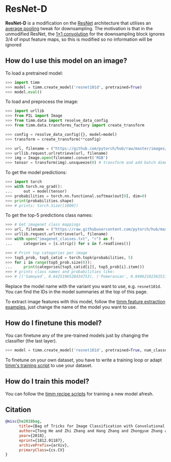 # ResNet-D

**ResNet-D** is a modification on the [ResNet](https://paperswithcode.com/method/resnet) architecture that utilises an [average pooling](https://paperswithcode.com/method/average-pooling) tweak for downsampling. The motivation is that in the unmodified ResNet, the [1×1 convolution](https://paperswithcode.com/method/1x1-convolution) for the downsampling block ignores 3/4 of input feature maps, so this is modified so no information will be ignored

## How do I use this model on an image?

To load a pretrained model:

```py
>>> import timm
>>> model = timm.create_model('resnet101d', pretrained=True)
>>> model.eval()
```

To load and preprocess the image:

```py 
>>> import urllib
>>> from PIL import Image
>>> from timm.data import resolve_data_config
>>> from timm.data.transforms_factory import create_transform

>>> config = resolve_data_config({}, model=model)
>>> transform = create_transform(**config)

>>> url, filename = ("https://github.com/pytorch/hub/raw/master/images/dog.jpg", "dog.jpg")
>>> urllib.request.urlretrieve(url, filename)
>>> img = Image.open(filename).convert('RGB')
>>> tensor = transform(img).unsqueeze(0) # transform and add batch dimension
```

To get the model predictions:

```py
>>> import torch
>>> with torch.no_grad():
...     out = model(tensor)
>>> probabilities = torch.nn.functional.softmax(out[0], dim=0)
>>> print(probabilities.shape)
>>> # prints: torch.Size([1000])
```

To get the top-5 predictions class names:

```py
>>> # Get imagenet class mappings
>>> url, filename = ("https://raw.githubusercontent.com/pytorch/hub/master/imagenet_classes.txt", "imagenet_classes.txt")
>>> urllib.request.urlretrieve(url, filename) 
>>> with open("imagenet_classes.txt", "r") as f:
...     categories = [s.strip() for s in f.readlines()]

>>> # Print top categories per image
>>> top5_prob, top5_catid = torch.topk(probabilities, 5)
>>> for i in range(top5_prob.size(0)):
...     print(categories[top5_catid[i]], top5_prob[i].item())
>>> # prints class names and probabilities like:
>>> # [('Samoyed', 0.6425196528434753), ('Pomeranian', 0.04062102362513542), ('keeshond', 0.03186424449086189), ('white wolf', 0.01739676296710968), ('Eskimo dog', 0.011717947199940681)]
```

Replace the model name with the variant you want to use, e.g. `resnet101d`. You can find the IDs in the model summaries at the top of this page.

To extract image features with this model, follow the [timm feature extraction examples](https://rwightman.github.io/pytorch-image-models/feature_extraction/), just change the name of the model you want to use.

## How do I finetune this model?

You can finetune any of the pre-trained models just by changing the classifier (the last layer).

```py
>>> model = timm.create_model('resnet101d', pretrained=True, num_classes=NUM_FINETUNE_CLASSES)
```
To finetune on your own dataset, you have to write a training loop or adapt [timm's training
script](https://github.com/rwightman/pytorch-image-models/blob/master/train.py) to use your dataset.

## How do I train this model?

You can follow the [timm recipe scripts](scripts) for training a new model afresh.

## Citation

```BibTeX
@misc{he2018bag,
      title={Bag of Tricks for Image Classification with Convolutional Neural Networks}, 
      author={Tong He and Zhi Zhang and Hang Zhang and Zhongyue Zhang and Junyuan Xie and Mu Li},
      year={2018},
      eprint={1812.01187},
      archivePrefix={arXiv},
      primaryClass={cs.CV}
}
```

<!--
Type: model-index
Collections:
- Name: ResNet-D
  Paper:
    Title: Bag of Tricks for Image Classification with Convolutional Neural Networks
    URL: https://paperswithcode.com/paper/bag-of-tricks-for-image-classification-with
Models:
- Name: resnet101d
  In Collection: ResNet-D
  Metadata:
    FLOPs: 13805639680
    Parameters: 44570000
    File Size: 178791263
    Architecture:
    - 1x1 Convolution
    - Batch Normalization
    - Bottleneck Residual Block
    - Convolution
    - Global Average Pooling
    - Max Pooling
    - ReLU
    - Residual Block
    - Residual Connection
    - Softmax
    Tasks:
    - Image Classification
    Training Data:
    - ImageNet
    ID: resnet101d
    Crop Pct: '0.94'
    Image Size: '256'
    Interpolation: bicubic
  Code: https://github.com/rwightman/pytorch-image-models/blob/d8e69206be253892b2956341fea09fdebfaae4e3/timm/models/resnet.py#L716
  Weights: https://github.com/rwightman/pytorch-image-models/releases/download/v0.1-weights/resnet101d_ra2-2803ffab.pth
  Results:
  - Task: Image Classification
    Dataset: ImageNet
    Metrics:
      Top 1 Accuracy: 82.31%
      Top 5 Accuracy: 96.06%
- Name: resnet152d
  In Collection: ResNet-D
  Metadata:
    FLOPs: 20155275264
    Parameters: 60210000
    File Size: 241596837
    Architecture:
    - 1x1 Convolution
    - Batch Normalization
    - Bottleneck Residual Block
    - Convolution
    - Global Average Pooling
    - Max Pooling
    - ReLU
    - Residual Block
    - Residual Connection
    - Softmax
    Tasks:
    - Image Classification
    Training Data:
    - ImageNet
    ID: resnet152d
    Crop Pct: '0.94'
    Image Size: '256'
    Interpolation: bicubic
  Code: https://github.com/rwightman/pytorch-image-models/blob/d8e69206be253892b2956341fea09fdebfaae4e3/timm/models/resnet.py#L724
  Weights: https://github.com/rwightman/pytorch-image-models/releases/download/v0.1-weights/resnet152d_ra2-5cac0439.pth
  Results:
  - Task: Image Classification
    Dataset: ImageNet
    Metrics:
      Top 1 Accuracy: 83.13%
      Top 5 Accuracy: 96.35%
- Name: resnet18d
  In Collection: ResNet-D
  Metadata:
    FLOPs: 2645205760
    Parameters: 11710000
    File Size: 46893231
    Architecture:
    - 1x1 Convolution
    - Batch Normalization
    - Bottleneck Residual Block
    - Convolution
    - Global Average Pooling
    - Max Pooling
    - ReLU
    - Residual Block
    - Residual Connection
    - Softmax
    Tasks:
    - Image Classification
    Training Data:
    - ImageNet
    ID: resnet18d
    Crop Pct: '0.875'
    Image Size: '224'
    Interpolation: bicubic
  Code: https://github.com/rwightman/pytorch-image-models/blob/d8e69206be253892b2956341fea09fdebfaae4e3/timm/models/resnet.py#L649
  Weights: https://github.com/rwightman/pytorch-image-models/releases/download/v0.1-weights/resnet18d_ra2-48a79e06.pth
  Results:
  - Task: Image Classification
    Dataset: ImageNet
    Metrics:
      Top 1 Accuracy: 72.27%
      Top 5 Accuracy: 90.69%
- Name: resnet200d
  In Collection: ResNet-D
  Metadata:
    FLOPs: 26034378752
    Parameters: 64690000
    File Size: 259662933
    Architecture:
    - 1x1 Convolution
    - Batch Normalization
    - Bottleneck Residual Block
    - Convolution
    - Global Average Pooling
    - Max Pooling
    - ReLU
    - Residual Block
    - Residual Connection
    - Softmax
    Tasks:
    - Image Classification
    Training Data:
    - ImageNet
    ID: resnet200d
    Crop Pct: '0.94'
    Image Size: '256'
    Interpolation: bicubic
  Code: https://github.com/rwightman/pytorch-image-models/blob/d8e69206be253892b2956341fea09fdebfaae4e3/timm/models/resnet.py#L749
  Weights: https://github.com/rwightman/pytorch-image-models/releases/download/v0.1-weights/resnet200d_ra2-bdba9bf9.pth
  Results:
  - Task: Image Classification
    Dataset: ImageNet
    Metrics:
      Top 1 Accuracy: 83.24%
      Top 5 Accuracy: 96.49%
- Name: resnet26d
  In Collection: ResNet-D
  Metadata:
    FLOPs: 3335276032
    Parameters: 16010000
    File Size: 64209122
    Architecture:
    - 1x1 Convolution
    - Batch Normalization
    - Bottleneck Residual Block
    - Convolution
    - Global Average Pooling
    - Max Pooling
    - ReLU
    - Residual Block
    - Residual Connection
    - Softmax
    Tasks:
    - Image Classification
    Training Data:
    - ImageNet
    ID: resnet26d
    Crop Pct: '0.875'
    Image Size: '224'
    Interpolation: bicubic
  Code: https://github.com/rwightman/pytorch-image-models/blob/d8e69206be253892b2956341fea09fdebfaae4e3/timm/models/resnet.py#L683
  Weights: https://github.com/rwightman/pytorch-image-models/releases/download/v0.1-weights/resnet26d-69e92c46.pth
  Results:
  - Task: Image Classification
    Dataset: ImageNet
    Metrics:
      Top 1 Accuracy: 76.69%
      Top 5 Accuracy: 93.15%
- Name: resnet34d
  In Collection: ResNet-D
  Metadata:
    FLOPs: 5026601728
    Parameters: 21820000
    File Size: 87369807
    Architecture:
    - 1x1 Convolution
    - Batch Normalization
    - Bottleneck Residual Block
    - Convolution
    - Global Average Pooling
    - Max Pooling
    - ReLU
    - Residual Block
    - Residual Connection
    - Softmax
    Tasks:
    - Image Classification
    Training Data:
    - ImageNet
    ID: resnet34d
    Crop Pct: '0.875'
    Image Size: '224'
    Interpolation: bicubic
  Code: https://github.com/rwightman/pytorch-image-models/blob/d8e69206be253892b2956341fea09fdebfaae4e3/timm/models/resnet.py#L666
  Weights: https://github.com/rwightman/pytorch-image-models/releases/download/v0.1-weights/resnet34d_ra2-f8dcfcaf.pth
  Results:
  - Task: Image Classification
    Dataset: ImageNet
    Metrics:
      Top 1 Accuracy: 77.11%
      Top 5 Accuracy: 93.38%
- Name: resnet50d
  In Collection: ResNet-D
  Metadata:
    FLOPs: 5591002624
    Parameters: 25580000
    File Size: 102567109
    Architecture:
    - 1x1 Convolution
    - Batch Normalization
    - Bottleneck Residual Block
    - Convolution
    - Global Average Pooling
    - Max Pooling
    - ReLU
    - Residual Block
    - Residual Connection
    - Softmax
    Tasks:
    - Image Classification
    Training Data:
    - ImageNet
    ID: resnet50d
    Crop Pct: '0.875'
    Image Size: '224'
    Interpolation: bicubic
  Code: https://github.com/rwightman/pytorch-image-models/blob/d8e69206be253892b2956341fea09fdebfaae4e3/timm/models/resnet.py#L699
  Weights: https://github.com/rwightman/pytorch-image-models/releases/download/v0.1-weights/resnet50d_ra2-464e36ba.pth
  Results:
  - Task: Image Classification
    Dataset: ImageNet
    Metrics:
      Top 1 Accuracy: 80.55%
      Top 5 Accuracy: 95.16%
-->